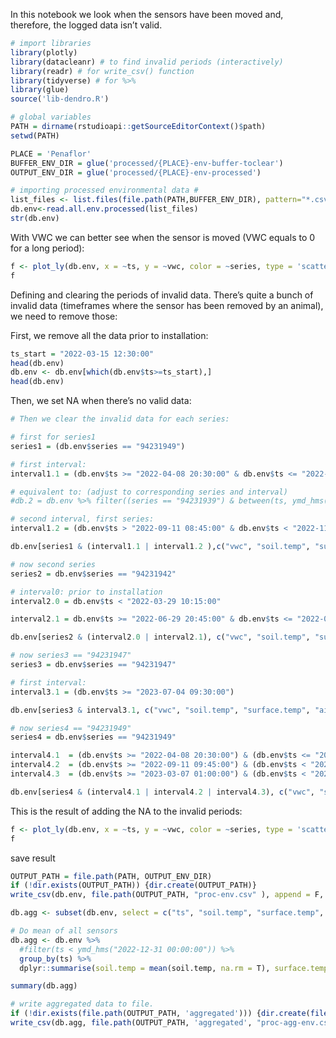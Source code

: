 In this notebook we look when the sensors have been moved and, therefore, the logged data isn't valid.

```r
# import libraries
library(plotly)
library(datacleanr) # to find invalid periods (interactively)
library(readr) # for write_csv() function
library(tidyverse) # for %>%
library(glue)
source('lib-dendro.R')

# global variables
PATH = dirname(rstudioapi::getSourceEditorContext()$path)
setwd(PATH)

PLACE = 'Penaflor'
BUFFER_ENV_DIR = glue('processed/{PLACE}-env-buffer-toclear')
OUTPUT_ENV_DIR = glue('processed/{PLACE}-env-processed')
```


```r
# importing processed environmental data #
list_files <- list.files(file.path(PATH,BUFFER_ENV_DIR), pattern="*.csv$", full.names=TRUE)
db.env<-read.all.env.processed(list_files)
str(db.env)
```

With VWC we can better see when the sensor is moved (VWC equals to 0 for a long period):
```r
f <- plot_ly(db.env, x = ~ts, y = ~vwc, color = ~series, type = 'scatter', mode = 'lines')
f
```

Defining and clearing the periods of invalid data. There's quite a bunch of invalid data (timeframes where the sensor has been removed by an animal), we need to remove those:

First, we remove all the data prior to installation:
```r
ts_start = "2022-03-15 12:30:00"
head(db.env)
db.env <- db.env[which(db.env$ts>=ts_start),]
head(db.env)
```

Then, we set NA when there's no valid data:
```r
# Then we clear the invalid data for each series:

# first for series1
series1 = (db.env$series == "94231949")

# first interval:
interval1.1 = (db.env$ts >= "2022-04-08 20:30:00" & db.env$ts <= "2022-05-04 14:00:00")

# equivalent to: (adjust to corresponding series and interval)
#db.2 = db.env %>% filter((series == "94231939") & between(ts, ymd_hms("2022-05-14 21:00:00", tz = "Europe/Madrid"), ymd_hms("2022-05-19 11:45:00", tz = "Europe/Madrid") ))

# second interval, first series:
interval1.2 = (db.env$ts > "2022-09-11 08:45:00" & db.env$ts < "2022-11-24 14:45:00" )

db.env[series1 & (interval1.1 | interval1.2 ),c("vwc", "soil.temp", "surface.temp", "air.temp")] <- NA

# now second series
series2 = db.env$series == "94231942"

# interval0: prior to installation
interval2.0 = db.env$ts < "2022-03-29 10:15:00"

interval2.1 = db.env$ts >= "2022-06-29 20:45:00" & db.env$ts <= "2022-09-16 11:00:00"

db.env[series2 & (interval2.0 | interval2.1), c("vwc", "soil.temp", "surface.temp", "air.temp")]  <- NA

# now series3 == "94231947"
series3 = db.env$series == "94231947" 

# first interval: 
interval3.1 = (db.env$ts >= "2023-07-04 09:30:00")

db.env[series3 & interval3.1, c("vwc", "soil.temp", "surface.temp", "air.temp")]  <- NA

# now series4 == "94231949"
series4 = db.env$series == "94231949"

interval4.1  = (db.env$ts >= "2022-04-08 20:30:00") & (db.env$ts <= "2022-05-04 14:00:00")
interval4.2  = (db.env$ts >= "2022-09-11 09:45:00") & (db.env$ts < "2022-11-24 14:45:00")
interval4.3  = (db.env$ts >= "2023-03-07 01:00:00") & (db.env$ts < "2023-06-01 18:45:00")

db.env[series4 & (interval4.1 | interval4.2 | interval4.3), c("vwc", "soil.temp", "surface.temp", "air.temp")]  <- NA
```

This is the result of adding the NA to the invalid periods:
```r
f <- plot_ly(db.env, x = ~ts, y = ~vwc, color = ~series, type = 'scatter', mode = 'lines')
f
```

save result
```r
OUTPUT_PATH = file.path(PATH, OUTPUT_ENV_DIR)
if (!dir.exists(OUTPUT_PATH)) {dir.create(OUTPUT_PATH)}
write_csv(db.env, file.path(OUTPUT_PATH, "proc-env.csv" ), append = F, col_names = T)

db.agg <- subset(db.env, select = c("ts", "soil.temp", "surface.temp", "air.temp", "vwc") )

# Do mean of all sensors
db.agg <- db.env %>%
  #filter(ts < ymd_hms("2022-12-31 00:00:00")) %>%
  group_by(ts) %>%
  dplyr::summarise(soil.temp = mean(soil.temp, na.rm = T), surface.temp = mean(surface.temp, na.rm = T), air.temp = mean(air.temp, na.rm = T), vwc = mean(vwc, na.rm = T))

summary(db.agg)

# write aggregated data to file.
if (!dir.exists(file.path(OUTPUT_PATH, 'aggregated'))) {dir.create(file.path(OUTPUT_PATH, 'aggregated'))}
write_csv(db.agg, file.path(OUTPUT_PATH, 'aggregated', "proc-agg-env.csv"), append = F, col_names = T)
```
